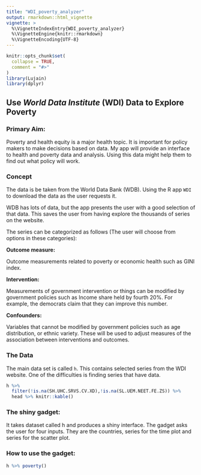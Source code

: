 ```yaml
---
title: "WDI_poverty_analyzer"
output: rmarkdown::html_vignette
vignette: >
  %\VignetteIndexEntry{WDI_poverty_analyzer}
  %\VignetteEngine{knitr::rmarkdown}
  %\VignetteEncoding{UTF-8}
---
```


```r
knitr::opts_chunk$set(
  collapse = TRUE,
  comment = "#>"
)
library(Lujain)
library(dplyr)
```

## Use *World Data Institute* (WDI) Data to Explore Poverty

### Primary Aim:

Poverty and health equity is a major health topic. It is important for policy makers to make decisions based on data. My app will provide an interface to health and poverty data and analysis. Using this data might help them to find out what policy will work.


### Concept

The data is be taken from the World Data Bank (WDB). Using the R app `WDI` to download the data as the user requests it. 

WDB has lots of data, but the app presents the user with a good selection of that data. This saves the user from having explore the thousands of series on the website. 

The series can be categorized as follows (The user will choose from options in
these categories):

**Outcome measure:**

Outcome measurements related to poverty or economic health such as GINI index.

**Intervention:** 

Measurements of government intervention or things can be modified by government policies such as Income share held by fourth 20%. For example, the democrats claim that they can improve this number. 

**Confounders:**

Variables that cannot be modified by government policies such as age distribution, or ethnic variety. These will be used to adjust measures of the association between interventions and outcomes.

### The Data

The main data set is called `h`.  This contains selected series from the WDI website. 
One of the difficulties is finding series that have data.

```r
h %>% 
  filter(!is.na(SH.UHC.SRVS.CV.XD),!is.na(SL.UEM.NEET.FE.ZS)) %>% 
  head %>% knitr::kable()
```

### The shiny gadget: 

It takes dataset called h and produces a shiny interface.
The gadget asks the user for four inputs. They are the countries, series for the time plot and series for the scatter plot. 

### How to use the gadget: 

```r
h %>% poverty()
```


